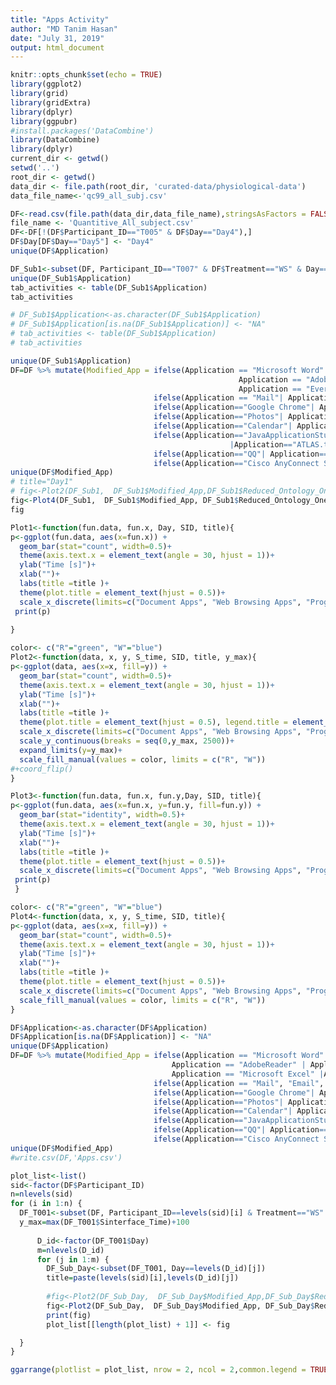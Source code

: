 ```yaml
---
title: "Apps Activity"
author: "MD Tanim Hasan"
date: "July 31, 2019"
output: html_document
---
```


```r
knitr::opts_chunk$set(echo = TRUE)
library(ggplot2)
library(grid)
library(gridExtra)
library(dplyr)
library(ggpubr)
#install.packages('DataCombine')
library(DataCombine)
library(dplyr)
current_dir <- getwd()
setwd('..')
root_dir <- getwd()
data_dir <- file.path(root_dir, 'curated-data/physiological-data')
data_file_name<-'qc99_all_subj.csv'
```


```r
DF<-read.csv(file.path(data_dir,data_file_name),stringsAsFactors = FALSE)
file_name <- 'Quantitive_All_subject.csv'
DF<-DF[!(DF$Participant_ID=="T005" & DF$Day=="Day4"),]
DF$Day[DF$Day=="Day5"] <- "Day4"
unique(DF$Application)
```

```r
DF_Sub1<-subset(DF, Participant_ID=="T007" & DF$Treatment=="WS" & Day=="Day4" & DF$Activities_QC2=="Computer Working" & DF$Reduced_Ontology_One!="SA")
unique(DF_Sub1$Application)
tab_activities <- table(DF_Sub1$Application)
tab_activities

```

```r
# DF_Sub1$Application<-as.character(DF_Sub1$Application)
# DF_Sub1$Application[is.na(DF_Sub1$Application)] <- "NA"
# tab_activities <- table(DF_Sub1$Application)
# tab_activities

unique(DF_Sub1$Application)
DF=DF %>% mutate(Modified_App = ifelse(Application == "Microsoft Word" | Application == "Microsoft AutoUpdate" |Application == "Microsoft PowerPoint" | Application == "AdobeAcrobat"| 
                                                   Application == "AdobeReader" | Application == "Emacs-x86_64-10_9" |Application == "EndNote X7"|Application == "Microsoft Excel" |Application == "zotero"|
                                                   Application == "Evernote"| Application == "Preview"|Application == "TextEdit","Document Apps", 
                                ifelse(Application == "Mail"| Application == "Microsoft Outlook", "Email",
                                ifelse(Application=="Google Chrome"| Application=="firefox"|Application=="Safari", "Web Browsing Apps",
                                ifelse(Application=="Photos"| Application=="iTunes"|Application=="Spotify" | Application=="App Store", "Entertaining Apps",
                                ifelse(Application=="Calendar"| Application=="Finder" | Application=="Notes", "Utilities Apps",
                                ifelse(Application=="JavaApplicationStub"| Application=="RStudio" | Application=="Osascript" | Application=="Terminal" | Application=="Console" 
                                                 |Application=="ATLAS.ti" |Application=="TeamViewer", "Programming Apps",
                                ifelse(Application=="QQ"| Application=="Skype" |Application=="FaceTime"| Application=="Slack" |Application=="WeChat"| Application=="Messages"  , "Virtual Communication Apps",
                                ifelse(Application=="Cisco AnyConnect Secure Mobility Client"| Application=="NA", "NA" ,"NA")))))))))
unique(DF$Modified_App)
# title="Day1"
# fig<-Plot2(DF_Sub1,  DF_Sub1$Modified_App,DF_Sub1$Reduced_Ontology_One ,DF_Sub1$Day,DF_Sub1$Participant_ID, title)
fig<-Plot4(DF_Sub1,  DF_Sub1$Modified_App, DF_Sub1$Reduced_Ontology_One, DF_Sub1$Sinterface_Time,DF_Sub1$Participant_ID, title)
fig
```


```r
Plot1<-function(fun.data, fun.x, Day, SID, title){
p<-ggplot(fun.data, aes(x=fun.x)) + 
  geom_bar(stat="count", width=0.5)+
  theme(axis.text.x = element_text(angle = 30, hjust = 1))+
  ylab("Time [s]")+
  xlab("")+
  labs(title =title )+
  theme(plot.title = element_text(hjust = 0.5))+
  scale_x_discrete(limits=c("Document Apps", "Web Browsing Apps", "Programming Apps", "Email", "Utilities Apps", "Virtual Communication Apps", "Entertaining Apps", "NA" ))
 print(p)
 
}
```

```r
color<- c("R"="green", "W"="blue")
Plot2<-function(data, x, y, S_time, SID, title, y_max){
p<-ggplot(data, aes(x=x, fill=y)) + 
  geom_bar(stat="count", width=0.5)+
  theme(axis.text.x = element_text(angle = 30, hjust = 1))+
  ylab("Time [s]")+
  xlab("")+
  labs(title =title )+
  theme(plot.title = element_text(hjust = 0.5), legend.title = element_blank())+
  scale_x_discrete(limits=c("Document Apps", "Web Browsing Apps", "Programming Apps", "Email", "Utilities Apps", "Virtual Communication Apps", "Entertaining Apps" ))+
  scale_y_continuous(breaks = seq(0,y_max, 2500))+
  expand_limits(y=y_max)+
  scale_fill_manual(values = color, limits = c("R", "W"))
#+coord_flip()
}
```

```r
Plot3<-function(fun.data, fun.x, fun.y,Day, SID, title){
p<-ggplot(fun.data, aes(x=fun.x, y=fun.y, fill=fun.y)) + 
  geom_bar(stat="identity", width=0.5)+
  theme(axis.text.x = element_text(angle = 30, hjust = 1))+
  ylab("Time [s]")+
  xlab("")+
  labs(title =title )+
  theme(plot.title = element_text(hjust = 0.5))+
  scale_x_discrete(limits=c("Document Apps", "Web Browsing Apps", "Programming Apps", "Email", "Utilities Apps", "Virtual Communication Apps", "Entertaining Apps", "NA" ))
 print(p)
 }
```


```r
color<- c("R"="green", "W"="blue")
Plot4<-function(data, x, y, S_time, SID, title){
p<-ggplot(data, aes(x=x, fill=y)) + 
  geom_bar(stat="count", width=0.5)+
  theme(axis.text.x = element_text(angle = 30, hjust = 1))+
  ylab("Time [s]")+
  xlab("")+
  labs(title =title )+
  theme(plot.title = element_text(hjust = 0.5))+
  scale_x_discrete(limits=c("Document Apps", "Web Browsing Apps", "Programming Apps", "Email", "Utilities Apps", "Virtual Communication Apps", "Entertaining Apps" ))+
  scale_fill_manual(values = color, limits = c("R", "W"))
}
```


```r
DF$Application<-as.character(DF$Application)
DF$Application[is.na(DF$Application)] <- "NA"
unique(DF$Application)
DF=DF %>% mutate(Modified_App = ifelse(Application == "Microsoft Word" | Application == "Microsoft AutoUpdate" |Application == "Microsoft PowerPoint" | 
                                    Application == "AdobeReader" | Application == "Emacs-x86_64-10_9" |Application == "EndNote X7"|
                                    Application == "Microsoft Excel" |Application == "Preview","Document Apps", 
                                ifelse(Application == "Mail", "Email",
                                ifelse(Application=="Google Chrome"| Application=="Safari", "Web Browsing Apps",
                                ifelse(Application=="Photos"| Application=="iTunes" | Application=="App Store", "Entertaining Apps",
                                ifelse(Application=="Calendar"| Application=="Finder" | Application=="Notes", "Utilities Apps",
                                ifelse(Application=="JavaApplicationStub"| Application=="RStudio" | Application=="Osascript" | Application=="Terminal" | Application=="Console" |  Application=="TeamViewer", "Programming Apps",
                                ifelse(Application=="QQ"| Application=="Skype" |Application=="FaceTime"| Application=="Slack" |Application=="WeChat"| Application=="Messages"  , "Virtual Communication Apps",
                                ifelse(Application=="Cisco AnyConnect Secure Mobility Client"| Application=="NA", "NA" ,"NA")))))))))
unique(DF$Modified_App)
#write.csv(DF,'Apps.csv')
```

```r
plot_list<-list()
sid<-factor(DF$Participant_ID)
n=nlevels(sid)
for (i in 1:n) {
  DF_T001<-subset(DF, Participant_ID==levels(sid)[i] & Treatment=="WS" & Activities_QC2=="Computer Working" & Reduced_Ontology_One!="SA" & Reduced_Ontology_One!="SP")
  y_max=max(DF_T001$Sinterface_Time)+100
  
      D_id<-factor(DF_T001$Day)
      m=nlevels(D_id)
      for (j in 1:m) {
        DF_Sub_Day<-subset(DF_T001, Day==levels(D_id)[j])
        title=paste(levels(sid)[i],levels(D_id)[j])
    
        #fig<-Plot2(DF_Sub_Day,  DF_Sub_Day$Modified_App,DF_Sub_Day$Reduced_Ontology_One, DF_S_D$Day,DF_S_D$Participant_ID, title)
        fig<-Plot2(DF_Sub_Day,  DF_Sub_Day$Modified_App, DF_Sub_Day$Reduced_Ontology_One, DF_Sub_Day$Sinterface_Time,DF_Sub_Day$Participant_ID, title, y_max)
        print(fig)
        plot_list[[length(plot_list) + 1]] <- fig

  }
}

ggarrange(plotlist = plot_list, nrow = 2, ncol = 2,common.legend = TRUE, legend="bottom")
```